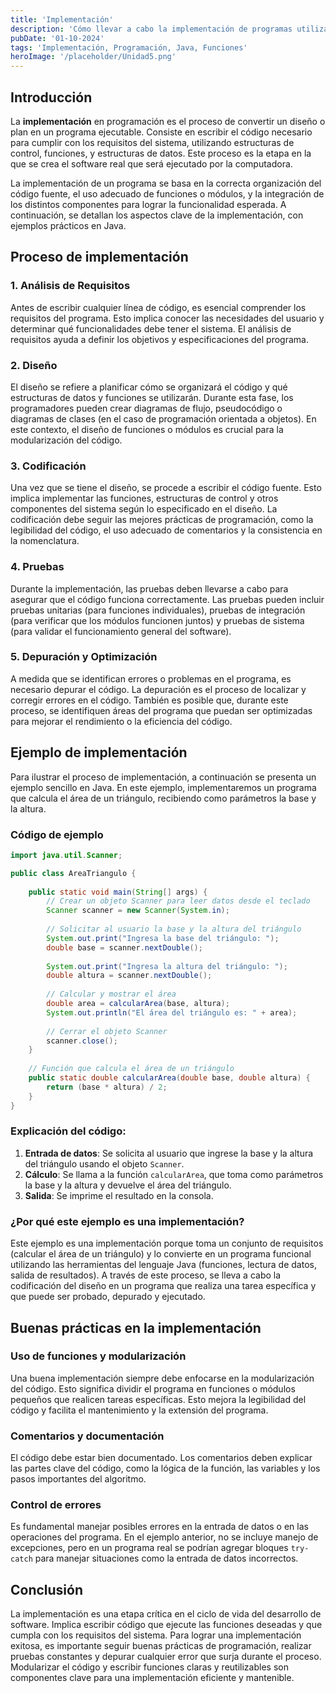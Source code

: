 ---
title: 'Implementación'
description: 'Cómo llevar a cabo la implementación de programas utilizando funciones y módulos'
pubDate: '01-10-2024'
tags: 'Implementación, Programación, Java, Funciones'
heroImage: '/placeholder/Unidad5.png'
---

## Introducción

La **implementación** en programación es el proceso de convertir un diseño o plan en un programa ejecutable. Consiste en escribir el código necesario para cumplir con los requisitos del sistema, utilizando estructuras de control, funciones, y estructuras de datos. Este proceso es la etapa en la que se crea el software real que será ejecutado por la computadora.

La implementación de un programa se basa en la correcta organización del código fuente, el uso adecuado de funciones o módulos, y la integración de los distintos componentes para lograr la funcionalidad esperada. A continuación, se detallan los aspectos clave de la implementación, con ejemplos prácticos en Java.

## Proceso de implementación

### 1. Análisis de Requisitos

Antes de escribir cualquier línea de código, es esencial comprender los requisitos del programa. Esto implica conocer las necesidades del usuario y determinar qué funcionalidades debe tener el sistema. El análisis de requisitos ayuda a definir los objetivos y especificaciones del programa.

### 2. Diseño

El diseño se refiere a planificar cómo se organizará el código y qué estructuras de datos y funciones se utilizarán. Durante esta fase, los programadores pueden crear diagramas de flujo, pseudocódigo o diagramas de clases (en el caso de programación orientada a objetos). En este contexto, el diseño de funciones o módulos es crucial para la modularización del código.

### 3. Codificación

Una vez que se tiene el diseño, se procede a escribir el código fuente. Esto implica implementar las funciones, estructuras de control y otros componentes del sistema según lo especificado en el diseño. La codificación debe seguir las mejores prácticas de programación, como la legibilidad del código, el uso adecuado de comentarios y la consistencia en la nomenclatura.

### 4. Pruebas

Durante la implementación, las pruebas deben llevarse a cabo para asegurar que el código funciona correctamente. Las pruebas pueden incluir pruebas unitarias (para funciones individuales), pruebas de integración (para verificar que los módulos funcionen juntos) y pruebas de sistema (para validar el funcionamiento general del software).

### 5. Depuración y Optimización

A medida que se identifican errores o problemas en el programa, es necesario depurar el código. La depuración es el proceso de localizar y corregir errores en el código. También es posible que, durante este proceso, se identifiquen áreas del programa que puedan ser optimizadas para mejorar el rendimiento o la eficiencia del código.

## Ejemplo de implementación

Para ilustrar el proceso de implementación, a continuación se presenta un ejemplo sencillo en Java. En este ejemplo, implementaremos un programa que calcula el área de un triángulo, recibiendo como parámetros la base y la altura.

### Código de ejemplo

```java
import java.util.Scanner;

public class AreaTriangulo {
    
    public static void main(String[] args) {
        // Crear un objeto Scanner para leer datos desde el teclado
        Scanner scanner = new Scanner(System.in);
        
        // Solicitar al usuario la base y la altura del triángulo
        System.out.print("Ingresa la base del triángulo: ");
        double base = scanner.nextDouble();
        
        System.out.print("Ingresa la altura del triángulo: ");
        double altura = scanner.nextDouble();
        
        // Calcular y mostrar el área
        double area = calcularArea(base, altura);
        System.out.println("El área del triángulo es: " + area);
        
        // Cerrar el objeto Scanner
        scanner.close();
    }
    
    // Función que calcula el área de un triángulo
    public static double calcularArea(double base, double altura) {
        return (base * altura) / 2;
    }
}
```

### Explicación del código:

1. **Entrada de datos**: Se solicita al usuario que ingrese la base y la altura del triángulo usando el objeto `Scanner`.
2. **Cálculo**: Se llama a la función `calcularArea`, que toma como parámetros la base y la altura y devuelve el área del triángulo.
3. **Salida**: Se imprime el resultado en la consola.

### ¿Por qué este ejemplo es una implementación?

Este ejemplo es una implementación porque toma un conjunto de requisitos (calcular el área de un triángulo) y lo convierte en un programa funcional utilizando las herramientas del lenguaje Java (funciones, lectura de datos, salida de resultados). A través de este proceso, se lleva a cabo la codificación del diseño en un programa que realiza una tarea específica y que puede ser probado, depurado y ejecutado.

## Buenas prácticas en la implementación

### Uso de funciones y modularización

Una buena implementación siempre debe enfocarse en la modularización del código. Esto significa dividir el programa en funciones o módulos pequeños que realicen tareas específicas. Esto mejora la legibilidad del código y facilita el mantenimiento y la extensión del programa.

### Comentarios y documentación

El código debe estar bien documentado. Los comentarios deben explicar las partes clave del código, como la lógica de la función, las variables y los pasos importantes del algoritmo.

### Control de errores

Es fundamental manejar posibles errores en la entrada de datos o en las operaciones del programa. En el ejemplo anterior, no se incluye manejo de excepciones, pero en un programa real se podrían agregar bloques `try-catch` para manejar situaciones como la entrada de datos incorrectos.

## Conclusión

La implementación es una etapa crítica en el ciclo de vida del desarrollo de software. Implica escribir código que ejecute las funciones deseadas y que cumpla con los requisitos del sistema. Para lograr una implementación exitosa, es importante seguir buenas prácticas de programación, realizar pruebas constantes y depurar cualquier error que surja durante el proceso. Modularizar el código y escribir funciones claras y reutilizables son componentes clave para una implementación eficiente y mantenible.